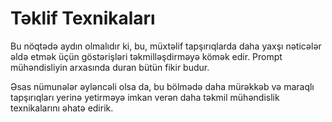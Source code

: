 # Təklif Texnikaları

Bu nöqtədə aydın olmalıdır ki, bu, müxtəlif tapşırıqlarda daha yaxşı nəticələr əldə etmək üçün göstərişləri təkmilləşdirməyə kömək edir. Prompt mühəndisliyin arxasında duran bütün fikir budur.

Əsas nümunələr əyləncəli olsa da, bu bölmədə daha mürəkkəb və maraqlı tapşırıqları yerinə yetirməyə imkan verən daha təkmil mühəndislik texnikalarını əhatə edirik.
